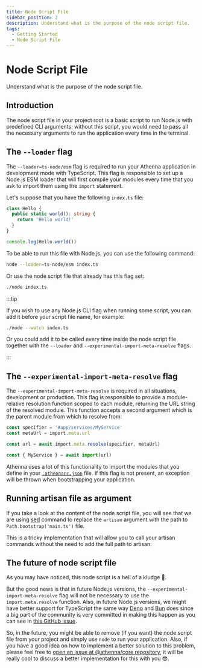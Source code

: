 ```yaml
---
title: Node Script File
sidebar_position: 2
description: Understand what is the purpose of the node script file.
tags:
  - Getting Started
  - Node Script File
---
```


# Node Script File

Understand what is the purpose of the node script file.

## Introduction

The node script file in your project root is a basic script to
run Node.js with predefined CLI arguments; without this script,
you would need to pass all the necessary arguments to run the
application every time in the terminal.

## The `--loader` flag

The `--loader=ts-node/esm` flag is required to run your Athenna
application in development mode with TypeScript. This flag is
responsible to set up a Node.js ESM loader that will first compile
your modules every time that you ask to import them using the
`import` statement.

Let's suppose that you have the following `index.ts` file:

```typescript
class Hello {
  public static world(): string {
    return 'Hello world!'
  }
}

console.log(Hello.world())
```

To be able to run this file with Node.js, you can use the
following command:

```bash
node --loader=ts-node/esm index.ts
```

Or use the node script file that already has this flag
set:

```bash
./node index.ts
```

:::tip

If you wish to use any Node.js CLI flag when running
some script, you can add it before your script file name,
for example:

```bash
./node --watch index.ts
```

Or you could add it to be called every time inside
the node script file together with the `--loader` and
`--experimental-import-meta-resolve` flags.

:::

## The `--experimental-import-meta-resolve` flag

The `--experimental-import-meta-resolve` is required in all
situations, development or production. This flag is
responsible to provide a module-relative resolution function
scoped to each module, returning the URL string of the resolved
module. This function accepts a second argument which is the
parent module from which to resolve from:

```typescript
const specifier = '#app/services/MyService'
const metaUrl = import.meta.url

const url = await import.meta.resolve(specifier, metaUrl)

const { MyService } = await import(url)
```

Athenna uses a lot of this functionality to import the modules
that you define in your [`.athennarc.json`](/docs/getting-started/athennarc-file)
file. If this flag is not present, an exception will be thrown
when bootstrapping your application.

## Running artisan file as argument

If you take a look at the content of the node script file,
you will see that we are using [sed](https://www.geeksforgeeks.org/sed-command-linux-set-2/)
command to replace the `artisan` argument with the path to
`Path.bootstrap('main.ts')` file.

This is a tricky implementation that will allow you to call
your artisan commands without the need to add the full path
to artisan:

## The future of node script file

As you may have noticed, this node script is a hell of a
kludge 🤣.

But the good news is that in future Node.js versions,
the `--experimental-import-meta-resolve` flag will not be
necessary to use the `import.meta.resolve` function. Also,
in future Node.js versions, we might have better support
for TypeScript the same way [Deno](https://deno.com/) and
[Bun](https://bun.sh/) does since a big part of the community
is very committed in making this happen as you can see in
[this GitHub issue](https://github.com/nodejs/node/issues/43818).

So, in the future, you might be able to remove (if you want)
the node script file from your project and simply use `node`
to run your application. Also, if you have a good idea on
how to implement a better solution to this problem, please
feel free to [open an issue at @athenna/core repository](https://github.com/AthennaIO/Core/issues/new/choose),
it will be really cool to discuss a better implementation
for this with you 😎.
